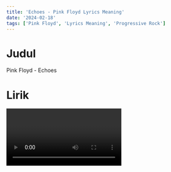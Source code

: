 ```yaml
---
title: 'Echoes - Pink Floyd Lyrics Meaning'
date: '2024-02-18'
tags: ['Pink Floyd', 'Lyrics Meaning', 'Progressive Rock']
---
```


# Judul

Pink Floyd - Echoes

# Lirik

<Video id='OcDiOUQBFd4' />

**Verse 1**

> **Overhead the albatross hangs motionless upon the air**

> _Di atas sana albatros tergantung diam di udara_

> **And deep beneath the rolling waves in labyrinths of coral caves**

> _Dan di bawah gelombang yang bergulung-gulung di labirin gua karang_

> **The echo of a distant tide comes willowing across the sand**

> _Gema gelombang yang jauh datang bersamaan dengan angin melintasi pasir_

**Penjelasan:**

Menggambarkan pemandangan alam yang megah, dengan albatros di langit dan lapisan bawah laut yang misterius. Gema gelombang menciptakan suasana tenang.

**Verse 2**

> **And everything is green and submarine**

> _Dan segalanya hijau dan seperti kapal selam_

> **And no one showed us to the land**

> _Dan tak seorang pun menunjukkan kita ke daratan_

> **And no one knows the where's or why's**

> _Dan tak seorang pun tahu ke mana atau mengapa_

> **Something stirs and something tries**

> _Ada sesuatu yang bergelora dan sesuatu yang mencoba_

> **Starts to climb toward the light**

> _Mulai mendaki menuju cahaya_

**Penjelasan:**

Menciptakan gambaran tentang dunia bawah laut yang penuh warna dan misterius, dengan keajaiban alam yang tak terjamah.

**Verse 3**

> **Strangers passing in the street**

> _Orang asing lewat di jalan_

> **By chance two separate glances meet**

> _Dengan kebetulan dua pandangan terpisah bertemu_

> **And I am you and what I see is me**

> _Dan aku adalah kamu dan apa yang kulihat adalah diriku_

> **And do I take you by the hand**

> _Dan bisakah aku membawamu dengan tangan_

> **And lead you through the land**

> _Dan membawamu melalui daratan_

> **And help me understand the best I can**

> _Dan bantu aku memahami sebaik yang aku bisa_

**Penjelasan:**

Menggambarkan momen kebetulan di jalanan yang membuat dua orang asing merasa terhubung satu sama lain. Memberikan nuansa tentang persatuan dan saling memahami.

**Chorus**

> **And no one calls us to move on**

> _Dan tak seorang pun memanggil kita untuk melanjutkan_

> **And no one forces down our eyes**

> _Dan tak seorang pun memaksa kita menunduk_

> **No one speaks and no one tries**

> _Tak seorang pun berbicara dan tak seorang pun mencoba_

> **No one flies around the sun**

> _Tak seorang pun terbang mengelilingi matahari_

**Penjelasan:**

Menyampaikan perasaan kebebasan dan ketenangan, di mana tidak ada tekanan untuk melanjutkan atau terpengaruh oleh luar.

# List Vocabularies/Phrases

| **English** | **Translate**                     |
| ----------- | --------------------------------- |
| Albatross   | albatros                          |
| Motionless  | diam (moushnles)                  |
| Labyrinths  | labirin (labirinz)                |
| Coral Caves | gua karang (koral keivs)          |
| Tide        | gelombang pasang (taid)           |
| Willowing   | bersamaan dengan angin (wilouing) |
| Submarine   | kapal selam (sabmarine)           |
| Land        | daratan (land)                    |
| Where's     | ke mana (wers)                    |
| Why's       | mengapa (hweis)                   |
| Stirs       | bergelora (sters)                 |
| Climbing    | mendaki (klaiming)                |
| Glances     | pandangan (glansis)               |
